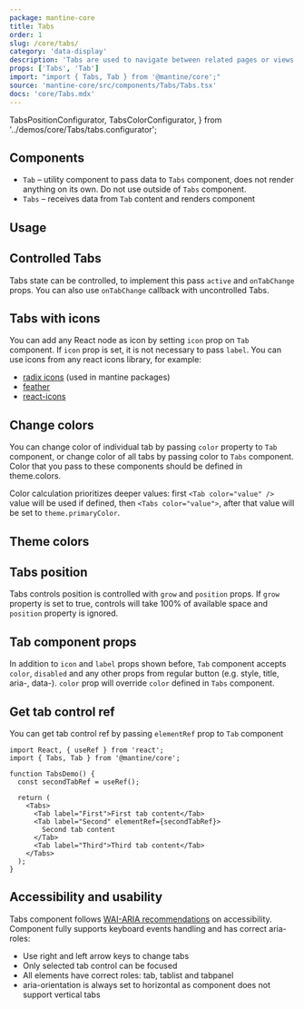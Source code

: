 ```yaml
---
package: mantine-core
title: Tabs
order: 1
slug: /core/tabs/
category: 'data-display'
description: 'Tabs are used to navigate between related pages or views while keeping current context'
props: ['Tabs', 'Tab']
import: "import { Tabs, Tab } from '@mantine/core';"
source: 'mantine-core/src/components/Tabs/Tabs.tsx'
docs: 'core/Tabs.mdx'
---
```


  TabsPositionConfigurator,
  TabsColorConfigurator,
} from '../demos/core/Tabs/tabs.configurator';

## Components

- `Tab` – utility component to pass data to `Tabs` component, does not render anything on its own. Do not use outside of `Tabs` component.
- `Tabs` – receives data from `Tab` content and renders component

## Usage

<TabsSimpleDemo />

## Controlled Tabs

Tabs state can be controlled, to implement this pass `active` and `onTabChange` props.
You can also use `onTabChange` callback with uncontrolled Tabs.

<TabsControlledDemo />

## Tabs with icons

You can add any React node as icon by setting `icon` prop on `Tab` component.
If `icon` prop is set, it is not necessary to pass `label`. You can use icons from any react icons library, for example:

- [radix icons](https://icons.modulz.app/) (used in mantine packages)
- [feather](https://feathericons.com/)
- [react-icons](https://react-icons.github.io/react-icons)

<TabsIconDemo />

## Change colors

You can change color of individual tab by passing `color` property to `Tab` component,
or change color of all tabs by passing color to `Tabs` component.
Color that you pass to these components should be defined in <GatsbyLink to="/pages/theming/">theme.colors</GatsbyLink>.

Color calculation prioritizes deeper values: first `<Tab color="value" />` value will be used if defined, then `<Tabs color="value">`, after that value will be set to `theme.primaryColor`.

<TabsColorDemo />

## Theme colors

<TabsColorConfigurator />

## Tabs position

Tabs controls position is controlled with `grow` and `position` props.
If `grow` property is set to true, controls will take 100% of available space
and `position` property is ignored.

<TabsPositionConfigurator />

## Tab component props

In addition to `icon` and `label` props shown before,
`Tab` component accepts `color`, `disabled` and any other props from regular button (e.g. style, title, aria-, data-).
`color` prop will override `color` defined in `Tabs` component.

<TabsTabPropsDemo />

## Get tab control ref

You can get tab control ref by passing `elementRef` prop to `Tab` component

```tsx
import React, { useRef } from 'react';
import { Tabs, Tab } from '@mantine/core';

function TabsDemo() {
  const secondTabRef = useRef();

  return (
    <Tabs>
      <Tab label="First">First tab content</Tab>
      <Tab label="Second" elementRef={secondTabRef}>
        Second tab content
      </Tab>
      <Tab label="Third">Third tab content</Tab>
    </Tabs>
  );
}
```

## Accessibility and usability

Tabs component follows [WAI-ARIA recommendations](https://www.w3.org/TR/wai-aria-practices/examples/tabs/tabs-2/tabs.html) on accessibility.
Component fully supports keyboard events handling and has correct aria-roles:

- Use right and left arrow keys to change tabs
- Only selected tab control can be focused
- All elements have correct roles: tab, tablist and tabpanel
- aria-orientation is always set to horizontal as component does not support vertical tabs
